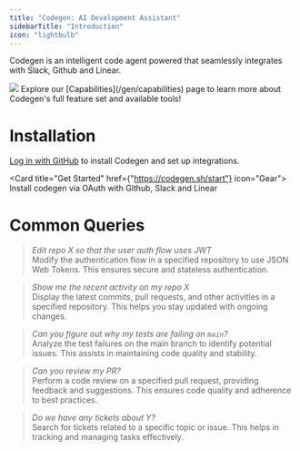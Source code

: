 ```yaml
---
title: "Codegen: AI Development Assistant"
sidebarTitle: "Introduction"
icon: "lightbulb"
---
```


Codegen is an intelligent code agent powered that seamlessly integrates with Slack, Github and Linear.

<Frame caption="Communicate with codegen via Slack">
<img src="/images/codegen-bot-intro.png" />
</Frame>

<Tip>
  Explore our [Capabilities](/gen/capabilities) page to learn more about
  Codegen's full feature set and available tools!
</Tip>


# Installation

[Log in with GitHub](https://codegen.sh/install) to install Codegen and set up integrations.

<Card title="Get Started" href={"https://codegen.sh/start"} icon="Gear">
  Install codegen via OAuth with Github, Slack and Linear
</Card>

# Common Queries

> *Edit repo X so that the user auth flow uses JWT*  
Modify the authentication flow in a specified repository to use JSON Web Tokens. This ensures secure and stateless authentication.

> *Show me the recent activity on my repo X*  
Display the latest commits, pull requests, and other activities in a specified repository. This helps you stay updated with ongoing changes.

> *Can you figure out why my tests are failing on `main`?*  
Analyze the test failures on the main branch to identify potential issues. This assists in maintaining code quality and stability.

> *Can you review my PR?*  
Perform a code review on a specified pull request, providing feedback and suggestions. This ensures code quality and adherence to best practices.

> *Do we have any tickets about Y?*  
Search for tickets related to a specific topic or issue. This helps in tracking and managing tasks effectively.

